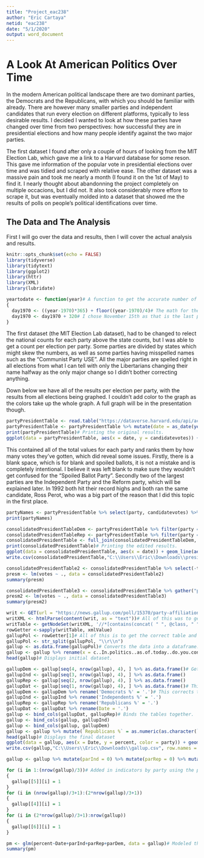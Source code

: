 ---
title: "Project_eac238"
author: "Eric Cartaya"
netid: "eac238"
date: "5/1/2020"
output: word_document
---

# A Look At American Politics Over Time
In the modern American political landscape there are two dominant parties, the Democrats and the Republicans, with which you should be familiar with already. There are however many smaller parties and independent candidates that run every election on different platforms, typically to less desirable results. I decided I wanted to look at how these parties have changed over time from two perspectives: how successful they are in presidential elections and how many people identify against the two major parties. 

The first dataset I found after only a couple of hours of looking from the MIT Election Lab, which gave me a link to a Harvard database for some reson. This gave me information of the popular vote in presidential elections over time and was tidied and scraped with relative ease. The other dataset was a massive pain and took me nearly a month (I found it on the 1st of May) to find it. I nearly thought about abandonning the project completely on multiple occacions, but I did not. It also took considerably more effore to scrape it, but was eventually molded into a dataset that showed me the results of polls on people's political identifications over time. 

## The Data and The Analysis

First I will go over the data and results, then I will cover the actual analysis and results.

```{r setup, include=FALSE}
knitr::opts_chunk$set(echo = FALSE)
library(tidyverse)
library(tidytext)
library(ggplot2)
library(httr)
library(XML)
library(lubridate)
```

```{r functionSetup}
yeartodate <- function(year)# A function to get the accurate number of days since 1970 to convert into the date format.
{
  day1970 <- ((year-1970)*365) + floor((year-1970)/4)# The math for the conversion.
  day1970 <- day1970 + 320# I chose November 15th as that is the last possible day after the presidential elections taking everything into account, but I got the date wrong so November 16th will have to suffice.
}
```

The first dataset (the MIT Election Lab dataset), had to be changed to relect the national counts for each party above the state counts, but I was able to get a count per election per party. Some parties are divided by states which might skew the numbers, as well as some parties having misspelled names such as the "Communist Party USE". All the major parties are spelled right in all elections from what I can tell with only the Libertarians changing their name halfway as the only major change so I didn't bother correcting anything. 

Down below we have all of the results per election per party, with the results from all elections being graphed. I couldn't add color to the graph as the colors take up the whole graph. A full graph will be in the presentation though. 

```{r presidentialElection_a}
partyPresidentTable <- read.table("https://dataverse.harvard.edu/api/access/datafile/:persistentId?persistentId=doi:10.7910/DVN/42MVDX/MFU99O", sep="\t", header=TRUE)# Using the MIT Election Lab's data (which is held by Harvard for some reason) I got the data for every popular vote for every presidential election since 1976.
partyPresidentTable <- partyPresidentTable %>% mutate(date = as_date(yeartodate(year))) %>% select(-year) %>% group_by(date, party) %>% summarise(candidatevotes = sum(candidatevotes), totalvotes = sum(totalvotes))# Changes the dataset to give the national popular vote by year and by party, and to have an actual date associated with the elections.
print(partyPresidentTable)# Printing the original results.
ggplot(data = partyPresidentTable, aes(x = date, y = candidatevotes)) + geom_line(aes(x = date, y = candidatevotes, fill = party)) + scale_y_continuous(name="Votes", limits=c(100000, 70000000)) + labs(title ="Votes Each Election", x = "Year", y = "Votes")# A much nicer table will be featured later that has lables and properly displays the 3rd party results.
```

This contained all of the total values for each party and ranks them by how many votes they've gotten, which did reveal some issues. Firstly, there is a blank space, which is for blank and spoiled ballots, it is not a mistake and is completely intentional. I believe it was left blank to make sure they wouldn't get confused for the "Spoiled Ballot Party". Secondly two of the largest parties are the Independent Party and the Reform party, which will be explained later. In 1992 both hit their record highs and both ran the same candidate, Ross Perot, who was a big part of the reason that I did this topic in the first place.

```{r presidentialElection_b}
partyNames <- partyPresidentTable %>% select(party, candidatevotes) %>% group_by(party) %>% summarise(partyvotes = sum(candidatevotes)) %>% arrange(desc(partyvotes))# Gets a list of the political parties and their total vote counts. 
print(partyNames)
```

```{r predidentialElection_c}
consolidatedPresidentTableDem <- partyPresidentTable %>% filter(party == "democrat") %>% rename(demvotes = candidatevotes) %>% select(-party)# Gets the number of votes that the Dems got in each election.
consolidatedPresidentTableRep <- partyPresidentTable %>% filter(party == "republican") %>% rename(repvotes = candidatevotes) %>% select(-party)# Same but for the GOP.
consolidatedPresidentTable <- full_join(consolidatedPresidentTableDem, consolidatedPresidentTableRep, by = "date") %>% select(-totalvotes.x) %>% rename(totalvotes = totalvotes.y) %>% mutate(thirdpartyvotes = totalvotes - demvotes - repvotes)# Combines the Dems and GOP so that we can use the total votes cast to see the number of votes that went to third party and independent candidates. Gather was also used so that the votes were all in one row.
print(consolidatedPresidentTable)# Printing the edited results.
ggplot(data = consolidatedPresidentTable, aes(x = date)) + geom_line(aes(y = repvotes, color = "darkred")) + geom_line(aes(y = thirdpartyvotes, color = "green")) + geom_line(aes(y = demvotes, color = "steelblue")) + labs(title ="Votes Each Election", x = "Year", y = "Votes")# Printed a graph with the election resuslts for the combine 3rd parties. Note the spikes being Ross Perot in 1992 and basically anyone in the 2016 election. 
write.csv(consolidatedPresidentTable,"C:\\Users\\Eric\\Downloads\\president.csv", row.names = TRUE)# Ejecting data to a CSV.
```

```{r election_model1}
consolidatedPresidentTable2 <- consolidatedPresidentTable %>% select(-totalvotes) %>% gather("party", "votes", demvotes, repvotes, thirdpartyvotes)# This is the building of a model to see how time has affected each of the political parties. This has lead me to the conclusion that political plurality tends to be weak and that the Democrats and Republicans politically dominate the precidency to a total degree (what a suprise).
presm <- lm(votes ~ ., data = consolidatedPresidentTable2)
summary(presm)
```

```{r election_model2}
consolidatedPresidentTable3 <- consolidatedPresidentTable %>% gather("party", "votes", demvotes, repvotes, thirdpartyvotes)# This was much of the same but I decided to keep the total number of votes in the model, creating a monstrosity that I kept just to show off the P-value of 1.
presm2 <- lm(votes ~ ., data = consolidatedPresidentTable3)
summary(presm2)
```

```{r gallupPoll_a}
writ <- GET(url = "https://news.gallup.com/poll/15370/party-affiliation.aspx")# This was to scrape data from the Gallup Polling website, and yes this was the best I could do for a second dataset from a second website.
writXML <- htmlParse(content(writ, as = "text"))# All of this was to get the scraped table into a workable dataset.
writTable <- getNodeSet(writXML, '//*[contains(concat( " ", @class, " " ), concat( " ", "figure-table", " " ))]')
rowGetter <-sapply(writTable, xmlValue)
gallupPol <- rowGetter[1]# All of this is to get the correct table and to remove all of the strings that are unusable.
gallupPol <- str_split(gallupPol, "\\r\\n")
gallup <- as.data.frame(gallupPol)# Converts the data into a dataframe.
gallup <- gallup %>% rename(x = c..In.politics..as.of.today..do.you.consider.yourself.a.Republican..a.Democrat.or.an.independent....) %>% filter(x != "%") %>% filter(x != " ") %>% filter(x != "Republicans") %>% filter(x != "Democrats") %>% filter(x != "Independents") %>% filter(x != "Trend since 2004") %>% filter(x != "In politics, as of today, do you consider yourself a Republican, a Democrat or an independent?") %>% filter(x != "") %>% filter(x != "Gallup")
head(gallup)# Displays initial dataset.
```

```{r gallupPoll_b}
gallupDem <- gallup[seq(4, nrow(gallup), 4), ] %>% as.data.frame()# Gets the correct percentages for each of the parties. 
gallupInd <- gallup[seq(3, nrow(gallup), 4), ] %>% as.data.frame()
gallupRep <- gallup[seq(2, nrow(gallup), 4), ] %>% as.data.frame()
gallupDat <- gallup[seq(1, nrow(gallup), 4), ] %>% as.data.frame()# This one gets the dates.
gallupDem <- gallupDem %>% rename('Democrats %' = '.')# This corrects the names.
gallupInd <- gallupInd %>% rename('Independents %' = '.')
gallupRep <- gallupRep %>% rename('Republicans %' = '.')
gallupDat <- gallupDat %>% rename(Date = '.')
gallup <- bind_cols(gallupDat, gallupRep)# Binds the tables together.
gallup <- bind_cols(gallup, gallupInd)
gallup <- bind_cols(gallup, gallupDem)
gallup <- gallup %>% mutate(`Republicans %` = as.numeric(as.character(`Republicans %`))) %>% mutate(`Independents %` = as.numeric(as.character(`Independents %`))) %>% mutate(`Democrats %` = as.numeric(as.character(`Democrats %`))) %>% mutate(Date = as_date(substr(gallup$Date, 0, str_locate(gallup$Date, "-")[,1]-1))) %>% gather("party", "percent", `Republicans %`, `Independents %`, `Democrats %`)# Fixes the dates and the parties so that all the percentages so that they are in one party.
head(gallup)# Displays the final dataset
ggplot(data = gallup, aes(x = Date, y = percent, color = party)) + geom_line(aes(x = Date, y = percent, color = party)) + scale_y_continuous(name="Percentage", limits=c(0, 50)) + labs(title ="Percentage of Population", x = "Year", y = "Percentage")# Shows tha popularity of these groups since 2007
write.csv(gallup,"C:\\Users\\Eric\\Downloads\\gallup.csv", row.names = TRUE)# Ejecting data to a CSV
```

```{r gallup_model}
gallup <- gallup %>% mutate(parInd = 0) %>% mutate(parRep = 0) %>% mutate(parDem = 0)# Added in indicator values, this ended up being a waste of time as you get the same exact result as with just using the native string indicator in the modeling function.

for (i in 1:(nrow(gallup)/3))# Added in indicators by party using the position that I know they are in.
{
  gallup[[5]][i] = 1
}
for (i in (nrow(gallup)/3+1):(2*nrow(gallup)/3+1))
{
  gallup[[4]][i] = 1
}
for (i in (2*nrow(gallup)/3+1):nrow(gallup))
{
  gallup[[6]][i] = 1
}

pm <- glm(percent~Date+parInd+parRep+parDem, data = gallup)# Modeled the data and discovered that most people are unwilling to declare as Democrats or Republicans (all third parties got lumped in with independent as per the article) and the popularity of independence is increasing greatly with time. 
summary(pm)
```
